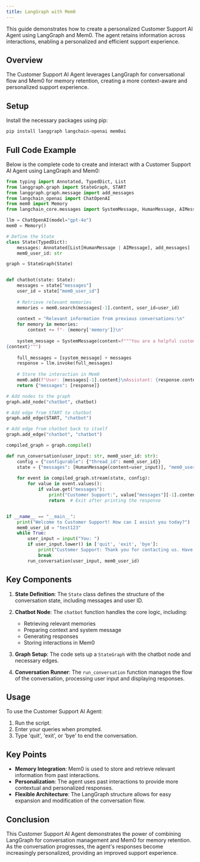 ```yaml
---
title: LangGraph with Mem0
---
```


This guide demonstrates how to create a personalized Customer Support AI Agent using LangGraph and Mem0. The agent retains information across interactions, enabling a personalized and efficient support experience.

## Overview
The Customer Support AI Agent leverages LangGraph for conversational flow and Mem0 for memory retention, creating a more context-aware and personalized support experience.

## Setup
Install the necessary packages using pip:

```bash
pip install langgraph langchain-openai mem0ai
```

## Full Code Example
Below is the complete code to create and interact with a Customer Support AI Agent using LangGraph and Mem0:

```python
from typing import Annotated, TypedDict, List
from langgraph.graph import StateGraph, START
from langgraph.graph.message import add_messages
from langchain_openai import ChatOpenAI
from mem0 import Memory
from langchain_core.messages import SystemMessage, HumanMessage, AIMessage

llm = ChatOpenAI(model="gpt-4o")
mem0 = Memory()

# Define the State
class State(TypedDict):
    messages: Annotated[List[HumanMessage | AIMessage], add_messages]
    mem0_user_id: str

graph = StateGraph(State)


def chatbot(state: State):
    messages = state["messages"]
    user_id = state["mem0_user_id"]
    
    # Retrieve relevant memories
    memories = mem0.search(messages[-1].content, user_id=user_id)
    
    context = "Relevant information from previous conversations:\n"
    for memory in memories:
        context += f"- {memory['memory']}\n"
    
    system_message = SystemMessage(content=f"""You are a helpful customer support assistant. Use the provided context to personalize your responses and remember user preferences and past interactions.
{context}""")
    
    full_messages = [system_message] + messages
    response = llm.invoke(full_messages)
    
    # Store the interaction in Mem0
    mem0.add(f"User: {messages[-1].content}\nAssistant: {response.content}", user_id=user_id)
    return {"messages": [response]}

# Add nodes to the graph
graph.add_node("chatbot", chatbot)

# Add edge from START to chatbot
graph.add_edge(START, "chatbot")

# Add edge from chatbot back to itself
graph.add_edge("chatbot", "chatbot")

compiled_graph = graph.compile()

def run_conversation(user_input: str, mem0_user_id: str):
    config = {"configurable": {"thread_id": mem0_user_id}}
    state = {"messages": [HumanMessage(content=user_input)], "mem0_user_id": mem0_user_id}
    
    for event in compiled_graph.stream(state, config):
        for value in event.values():
            if value.get("messages"):
                print("Customer Support:", value["messages"][-1].content)
                return  # Exit after printing the response


if __name__ == "__main__":
    print("Welcome to Customer Support! How can I assist you today?")
    mem0_user_id = "test123"
    while True:
        user_input = input("You: ")
        if user_input.lower() in ['quit', 'exit', 'bye']:
            print("Customer Support: Thank you for contacting us. Have a great day!")
            break
        run_conversation(user_input, mem0_user_id)
```

## Key Components

1. **State Definition**: The `State` class defines the structure of the conversation state, including messages and user ID.

2. **Chatbot Node**: The `chatbot` function handles the core logic, including:
   - Retrieving relevant memories
   - Preparing context and system message
   - Generating responses
   - Storing interactions in Mem0

3. **Graph Setup**: The code sets up a `StateGraph` with the chatbot node and necessary edges.

4. **Conversation Runner**: The `run_conversation` function manages the flow of the conversation, processing user input and displaying responses.

## Usage

To use the Customer Support AI Agent:

1. Run the script.
2. Enter your queries when prompted.
3. Type 'quit', 'exit', or 'bye' to end the conversation.

## Key Points

- **Memory Integration**: Mem0 is used to store and retrieve relevant information from past interactions.
- **Personalization**: The agent uses past interactions to provide more contextual and personalized responses.
- **Flexible Architecture**: The LangGraph structure allows for easy expansion and modification of the conversation flow.

## Conclusion

This Customer Support AI Agent demonstrates the power of combining LangGraph for conversation management and Mem0 for memory retention. As the conversation progresses, the agent's responses become increasingly personalized, providing an improved support experience.